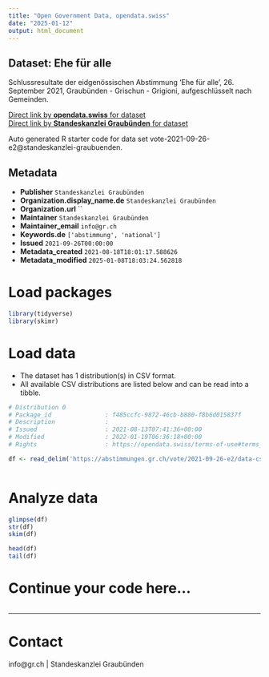```yaml
---
title: "Open Government Data, opendata.swiss"
date: "2025-01-12"
output: html_document
---
```


## Dataset: Ehe für alle

Schlussresultate der eidgenössischen Abstimmung 'Ehe für alle', 26. September 2021, Graubünden - Grischun - Grigioni, aufgeschlüsselt nach Gemeinden.

[Direct link by **opendata.swiss** for dataset](https://opendata.swiss/de/dataset/ehe-fur-alle)<br>
[Direct link by **Standeskanzlei Graubünden** for dataset](https://abstimmungen.gr.ch/vote/2021-09-26-e2/data)

Auto generated R starter code for data set vote-2021-09-26-e2@standeskanzlei-graubuenden.

## Metadata

- **Publisher** `Standeskanzlei Graubünden`
- **Organization.display_name.de** `Standeskanzlei Graubünden`
- **Organization.url** ``
- **Maintainer** `Standeskanzlei Graubünden`
- **Maintainer_email** `info@gr.ch`
- **Keywords.de** `['abstimmung', 'national']`
- **Issued** `2021-09-26T00:00:00`
- **Metadata_created** `2021-08-18T18:01:17.588626`
- **Metadata_modified** `2025-01-08T18:03:24.562818`


# Load packages

```r

library(tidyverse)
library(skimr)

```

# Load data

-   The dataset has 1 distribution(s) in CSV format.
-   All available CSV distributions are listed below and can be read into a tibble.

```r

# Distribution 0
# Package_id               : f485ccfc-9872-46cb-b880-f8b6d015837f
# Description              : 
# Issued                   : 2021-08-13T07:41:36+00:00
# Modified                 : 2022-01-19T06:36:18+00:00
# Rights                   : https://opendata.swiss/terms-of-use#terms_by

df <- read_delim('https://abstimmungen.gr.ch/vote/2021-09-26-e2/data-csv')



```

# Analyze data

```r

glimpse(df)
str(df)
skim(df)

head(df)
tail(df)

```

# Continue your code here...

```r

```

------------------------------------------------------------------------

# Contact

info@gr.ch | Standeskanzlei Graubünden
